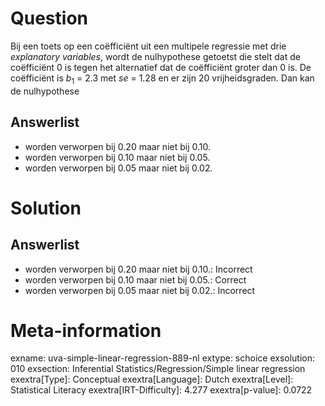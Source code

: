 Question
========

Bij een toets op een coëfficiënt uit een multipele regressie met drie *explanatory variables*, wordt de nulhypothese getoetst die stelt dat de
coëfficiënt 0 is tegen het alternatief dat de coëfficiënt groter dan 0
is. De coëfficiënt is *b*~1~ = 2.3 met *se* = 1.28 en er zijn 20
vrijheidsgraden. Dan kan de nulhypothese

Answerlist
----------

* worden verworpen bij 0.20 maar niet bij 0.10.
* worden verworpen bij 0.10 maar niet bij 0.05.
* worden verworpen bij 0.05 maar niet bij 0.02.

Solution
========

Answerlist
----------

* worden verworpen bij 0.20 maar niet bij 0.10.: Incorrect
* worden verworpen bij 0.10 maar niet bij 0.05.: Correct
* worden verworpen bij 0.05 maar niet bij 0.02.: Incorrect

Meta-information
================
exname: uva-simple-linear-regression-889-nl
extype: schoice
exsolution: 010
exsection: Inferential Statistics/Regression/Simple linear regression
exextra[Type]: Conceptual
exextra[Language]: Dutch
exextra[Level]: Statistical Literacy
exextra[IRT-Difficulty]: 4.277
exextra[p-value]: 0.0722
